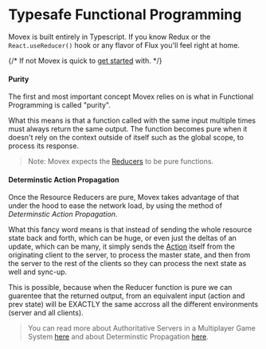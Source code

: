# Typesafe Functional Programming

Movex is built entirely in Typescript. If you know Redux or the `React.useReducer()` hook or any flavor of Flux you'll feel right at home. 

{/* If not Movex is quick to [get started](/docs/overview/get_started) with. */}

#### Purity

The first and most important concept Movex relies on is what in Functional Programming is called "purity".

What this means is that a function called with the same input multiple times must always return the same output. The function becomes pure when it doesn't rely on the context outside of itself such as the global scope, to process its response.

> Note: Movex expects the [Reducers](/docs/how/reducers) to be pure functions.

#### Determinstic Action Propagation

Once the Resource Reducers are pure, Movex takes advantage of that under the hood to ease the network load, by using the method of _Determinstic Action Propagation_.

What this fancy word means is that instead of sending the whole resource state back and forth, which can be huge, or even just the deltas of an update, which can be many, it simply sends the [Action](/docs/how/actions) itself from the originating client to the server, to process the master state, and then from the server to the rest of the clients so they can process the next state as well and sync-up.

This is possible, because when the Reducer function is pure we can guarentee that the returned output, from an equivalent input (action and prev state) will be EXACTLY the same accross all the different environments (server and all clients).

> You can read more about Authoritative Servers in a Multiplayer Game System [here](https://www.gabrielgambetta.com/client-server-game-architecture.html#authoritative-servers-and-dumb-clients) and about Determinstic Propagation [here](https://longwelwind.net/blog/networking-turn-based-game/).